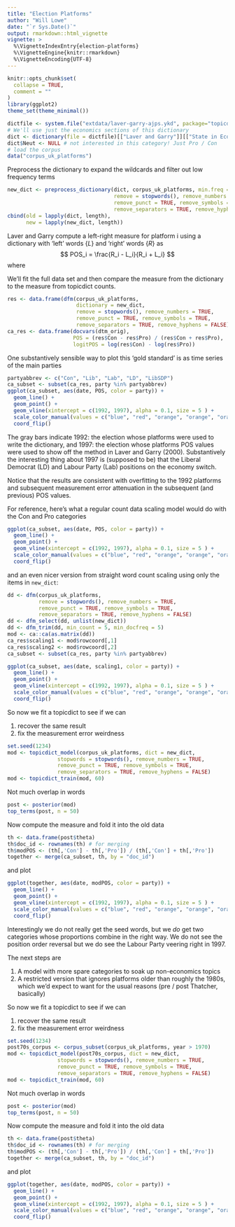 ```yaml
---
title: "Election Platforms"
author: "Will Lowe"
date: "`r Sys.Date()`"
output: rmarkdown::html_vignette
vignette: >
  %\VignetteIndexEntry{election-platforms}
  %\VignetteEngine{knitr::rmarkdown}
  %\VignetteEncoding{UTF-8}
---
```


```r
knitr::opts_chunk$set(
  collapse = TRUE,
  comment = ""
)
library(ggplot2)
theme_set(theme_minimal())
```

```r
dictfile <- system.file("extdata/laver-garry-ajps.ykd", package="topicdict")
# We'll use just the economics sections of this dictionary
dict <- dictionary(file = dictfile)[["Laver and Garry"]][["State in Economy"]]
dict$Neut <- NULL # not interested in this category! Just Pro / Con
# load the corpus
data("corpus_uk_platforms")
```

Preprocess the dictionary to expand the wildcards and filter out low frequency
terms
```r
new_dict <- preprocess_dictionary(dict, corpus_uk_platforms, min.freq = 5,
                                  remove = stopwords(), remove_numbers = TRUE, 
                                  remove_punct = TRUE, remove_symbols = TRUE,
                                  remove_separators = TRUE, remove_hyphens = FALSE)
cbind(old = lapply(dict, length),
      new = lapply(new_dict, length))
```

Laver and Garry compute a left-right measure for platform i using a dictionary 
with 'left' words $\{L\}$ and 'right' words $\{R\}$ as
$$
POS_i = \frac{R_i - L_i}{R_i + L_i}
$$
where 
\begin{align*}
R_i =& \sum^{N_i}_j I[w_j \in \{L\} \\
L_i =& \sum^{N_i}_j I[w_j \in \{R\}.
\end{align*}

We'll fit the full data set and then compare the measure from the dictionary
to the measure from topicdict counts.

```r
res <- data.frame(dfm(corpus_uk_platforms, 
                      dictionary = new_dict,
                      remove = stopwords(), remove_numbers = TRUE, 
                      remove_punct = TRUE, remove_symbols = TRUE,
                      remove_separators = TRUE, remove_hyphens = FALSE))
ca_res <- data.frame(docvars(dtm_orig), 
                     POS = (res$Con - res$Pro) / (res$Con + res$Pro),
                     logitPOS = log(res$Con) - log(res$Pro))
```
One substantively sensible way to plot this 'gold standard' is as time series of 
the main parties
```r
partyabbrev <- c("Con", "Lib", "Lab", "LD", "LibSDP")
ca_subset <- subset(ca_res, party %in% partyabbrev)
ggplot(ca_subset, aes(date, POS, color = party)) + 
  geom_line() + 
  geom_point() + 
  geom_vline(xintercept = c(1992, 1997), alpha = 0.1, size = 5 ) + 
  scale_color_manual(values = c("blue", "red", "orange", "orange", "orange")) +
  coord_flip() 
```

The gray bars indicate 1992: the election whose platforms were used to write the 
dictionary, and 1997: the election whose platforms POS values 
were used to show off the method in Laver and Garry (2000).
Substantively the interesting thing about 1997 is (supposed to be) that the 
Liberal Democrat (LD) and Labour Party (Lab) positions on the economy switch.

Notice that the results are consistent with overfitting to the 1992 platforms 
and subsequent measurement error attenuation in the subsequent (and previous) 
POS values.

For reference, here's what a regular count data scaling model would do with
the Con and Pro categories
```r
ggplot(ca_subset, aes(date, POS, color = party)) + 
  geom_line() + 
  geom_point() + 
  geom_vline(xintercept = c(1992, 1997), alpha = 0.1, size = 5 ) + 
  scale_color_manual(values = c("blue", "red", "orange", "orange", "orange")) +
  coord_flip() 
```
and an even nicer version from straight word count scaling using only
the items in `new_dict`:
```r
dd <- dfm(corpus_uk_platforms, 
          remove = stopwords(), remove_numbers = TRUE, 
          remove_punct = TRUE, remove_symbols = TRUE,
          remove_separators = TRUE, remove_hyphens = FALSE)
dd <- dfm_select(dd, unlist(new_dict))  
dd <- dfm_trim(dd, min_count = 5, min_docfreq = 5)
mod <- ca::ca(as.matrix(dd))
ca_res$scaling1 <- mod$rowcoord[,1]
ca_res$scaling2 <- mod$rowcoord[,2]
ca_subset <- subset(ca_res, party %in% partyabbrev)

ggplot(ca_subset, aes(date, scaling1, color = party)) + 
  geom_line() + 
  geom_point() + 
  geom_vline(xintercept = c(1992, 1997), alpha = 0.1, size = 5 ) + 
  scale_color_manual(values = c("blue", "red", "orange", "orange", "orange")) +
  coord_flip() 
```

So now we fit a topicdict to see if we can 

1. recover the same result
2. fix the measurement error weirdness

```r
set.seed(1234)
mod <- topicdict_model(corpus_uk_platforms, dict = new_dict, 
                stopwords = stopwords(), remove_numbers = TRUE, 
                remove_punct = TRUE, remove_symbols = TRUE,
                remove_separators = TRUE, remove_hyphens = FALSE)
mod <- topicdict_train(mod, 60)
```

Not much overlap in words
```r
post <- posterior(mod)
top_terms(post, n = 50)
```
Now compute the measure and fold it into the old data
```r
th <- data.frame(post$theta)
th$doc_id <- rownames(th) # for merging
th$modPOS <- (th[,'Con'] - th[,'Pro']) / (th[,'Con'] + th[,'Pro'])
together <- merge(ca_subset, th, by = "doc_id")
```
and plot
```r
ggplot(together, aes(date, modPOS, color = party)) + 
  geom_line() + 
  geom_point() + 
  geom_vline(xintercept = c(1992, 1997), alpha = 0.1, size = 5 ) + 
  scale_color_manual(values = c("blue", "red", "orange", "orange", "orange")) +
  coord_flip() 
```
Interestingly we do not really get the seed words, but we *do* get two categories
whose proportions combine in the right way.  We do not see the 
position order reversal but we do see the Labour Party veering right in 1997.

The next steps are

1. A model with more spare categories to soak up non-economics topics
2. A restricted version that ignores platforms older than roughly the 1980s,
   which we'd expect to want for the usual reasons (pre / post Thatcher, 
   basically)

So now we fit a topicdict to see if we can 

1. recover the same result
2. fix the measurement error weirdness

```r
set.seed(1234)
post70s_corpus <- corpus_subset(corpus_uk_platforms, year > 1970)
mod <- topicdict_model(post70s_corpus, dict = new_dict, 
                stopwords = stopwords(), remove_numbers = TRUE, 
                remove_punct = TRUE, remove_symbols = TRUE,
                remove_separators = TRUE, remove_hyphens = FALSE)
mod <- topicdict_train(mod, 60)
```

Not much overlap in words
```r
post <- posterior(mod)
top_terms(post, n = 50)
```
Now compute the measure and fold it into the old data
```r
th <- data.frame(post$theta)
th$doc_id <- rownames(th) # for merging
th$modPOS <- (th[,'Con'] - th[,'Pro']) / (th[,'Con'] + th[,'Pro'])
together <- merge(ca_subset, th, by = "doc_id")
```
and plot
```r
ggplot(together, aes(date, modPOS, color = party)) + 
  geom_line() + 
  geom_point() + 
  geom_vline(xintercept = c(1992, 1997), alpha = 0.1, size = 5 ) + 
  scale_color_manual(values = c("blue", "red", "orange", "orange", "orange")) +
  coord_flip() 
```
